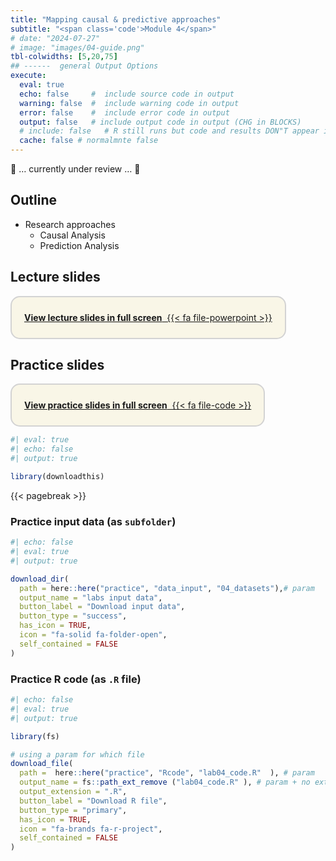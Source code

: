 ```yaml
---
title: "Mapping causal & predictive approaches"
subtitle: "<span class='code'>Module 4</span>"
# date: "2024-07-27"
# image: "images/04-guide.png"
tbl-colwidths: [5,20,75]
## ------  general Output Options
execute:     
  eval: true
  echo: false     #  include source code in output
  warning: false  #  include warning code in output
  error: false    #  include error code in output
  output: false   # include output code in output (CHG in BLOCKS)
  # include: false   # R still runs but code and results DON"T appear in output  
  cache: false # normalmnte false
---
```


🔴  … currently under review … 🔴


## Outline

+ Research approaches
  + Causal Analysis
  + Prediction Analysis
  

## Lecture slides

::: {.custom-border style="border: 2px solid lightgray; padding: 10px 20px; background-color: #f9f6e7; border-radius: 15px; display: inline-block; text-align: center; margin: auto;"}
<!-- [{{< fa file-powerpoint>}}&nbsp;**View lecture slides in full screen**](../lectures_slides/Lecture_04.pdf) -->
[**View lecture slides in full screen** &nbsp;{{< fa file-powerpoint >}}](../lectures_slides/Lecture_04.pdf)
:::

## Practice slides

::: {.custom-border style="border: 2px solid lightgray; padding: 10px 20px; background-color: #f9f6e7; border-radius: 15px; display: inline-block; text-align: center; margin: auto;"}
[**View practice slides in full screen** &nbsp;{{< fa file-code >}}](../practice/practice_slides/slides_lab04.html)
:::



\pagebreak

```r
#| eval: true
#| echo: false
#| output: true

library(downloadthis)
```

{{< pagebreak >}}

### Practice input data (as `subfolder`)

```r
#| echo: false
#| eval: true
#| output: true

download_dir(
  path = here::here("practice", "data_input", "04_datasets"),# param
  output_name = "labs input data",
  button_label = "Download input data",
  button_type = "success",
  has_icon = TRUE,
  icon = "fa-solid fa-folder-open",
  self_contained = FALSE
)
```

### Practice R code (as `.R` file)
```r
#| echo: false
#| eval: true
#| output: true

library(fs) 

# using a param for which file 
download_file(
  path =  here::here("practice", "Rcode", "lab04_code.R"  ), # param
  output_name = fs::path_ext_remove ("lab04_code.R" ), # param + no extension.... 
  output_extension = ".R",  
  button_label = "Download R file",
  button_type = "primary",
  has_icon = TRUE,
  icon = "fa-brands fa-r-project",
  self_contained = FALSE
)
```

